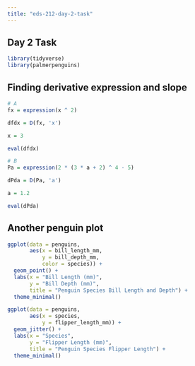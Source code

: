 ```yaml
---
title: "eds-212-day-2-task"
---
```


## Day 2 Task

```r
library(tidyverse)
library(palmerpenguins)
```

## Finding derivative expression and slope

```r
# A
fx = expression(x ^ 2)

dfdx = D(fx, 'x')

x = 3

eval(dfdx)
```

```r
# B 
Pa = expression(2 * (3 * a + 2) ^ 4 - 5)

dPda = D(Pa, 'a')

a = 1.2

eval(dPda)
```

## Another penguin plot

```r
ggplot(data = penguins, 
       aes(x = bill_length_mm, 
           y = bill_depth_mm, 
           color = species)) + 
  geom_point() + 
  labs(x = "Bill Length (mm)", 
       y = "Bill Depth (mm)",
       title = "Penguin Species Bill Length and Depth") +
  theme_minimal()
```

```r
ggplot(data = penguins, 
       aes(x = species, 
           y = flipper_length_mm)) + 
  geom_jitter() + 
  labs(x = "Species", 
       y = "Flipper Length (mm)", 
       title = "Penguin Species Flipper Length") + 
  theme_minimal()
```
